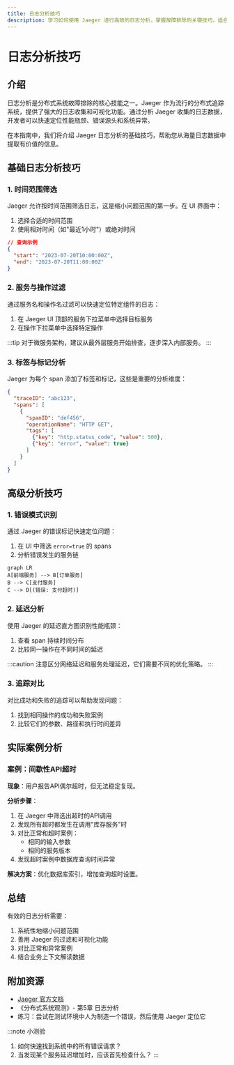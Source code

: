 ```yaml
---
title: 日志分析技巧
description: 学习如何使用 Jaeger 进行高效的日志分析，掌握故障排除的关键技巧。适合分布式系统初学者。
---
```


# 日志分析技巧

## 介绍

日志分析是分布式系统故障排除的核心技能之一。Jaeger 作为流行的分布式追踪系统，提供了强大的日志收集和可视化功能。通过分析 Jaeger 收集的日志数据，开发者可以快速定位性能瓶颈、错误源头和系统异常。

在本指南中，我们将介绍 Jaeger 日志分析的基础技巧，帮助您从海量日志数据中提取有价值的信息。

## 基础日志分析技巧

### 1. 时间范围筛选

Jaeger 允许按时间范围筛选日志，这是缩小问题范围的第一步。在 UI 界面中：

1. 选择合适的时间范围
2. 使用相对时间（如"最近1小时"）或绝对时间

```json
// 查询示例
{
  "start": "2023-07-20T10:00:00Z",
  "end": "2023-07-20T11:00:00Z"
}
```

### 2. 服务与操作过滤

通过服务名和操作名过滤可以快速定位特定组件的日志：

1. 在 Jaeger UI 顶部的服务下拉菜单中选择目标服务
2. 在操作下拉菜单中选择特定操作

:::tip
对于微服务架构，建议从最外层服务开始排查，逐步深入内部服务。
:::

### 3. 标签与标记分析

Jaeger 为每个 span 添加了标签和标记，这些是重要的分析维度：

```json
{
  "traceID": "abc123",
  "spans": [
    {
      "spanID": "def456",
      "operationName": "HTTP GET",
      "tags": [
        {"key": "http.status_code", "value": 500},
        {"key": "error", "value": true}
      ]
    }
  ]
}
```

## 高级分析技巧

### 1. 错误模式识别

通过 Jaeger 的错误标记快速定位问题：

1. 在 UI 中筛选 `error=true` 的 spans
2. 分析错误发生的服务链

```mermaid
graph LR
A[前端服务] --> B[订单服务]
B --> C[支付服务]
C --> D[(错误: 支付超时)]
```

### 2. 延迟分析

使用 Jaeger 的延迟直方图识别性能瓶颈：

1. 查看 span 持续时间分布
2. 比较同一操作在不同时间的延迟

:::caution
注意区分网络延迟和服务处理延迟，它们需要不同的优化策略。
:::

### 3. 追踪对比

对比成功和失败的追踪可以帮助发现问题：

1. 找到相同操作的成功和失败案例
2. 比较它们的参数、路径和执行时间差异

## 实际案例分析

### 案例：间歇性API超时

**现象**：用户报告API偶尔超时，但无法稳定复现。

**分析步骤**：

1. 在 Jaeger 中筛选出超时的API调用
2. 发现所有超时都发生在调用"库存服务"时
3. 对比正常和超时案例：
   - 相同的输入参数
   - 相同的服务版本
4. 发现超时案例中数据库查询时间异常

**解决方案**：优化数据库索引，增加查询超时设置。

## 总结

有效的日志分析需要：

1. 系统性地缩小问题范围
2. 善用 Jaeger 的过滤和可视化功能
3. 对比正常和异常案例
4. 结合业务上下文解读数据

## 附加资源

- [Jaeger 官方文档](https://www.jaegertracing.io/docs/)
- 《分布式系统观测》- 第5章 日志分析
- 练习：尝试在测试环境中人为制造一个错误，然后使用 Jaeger 定位它

:::note 小测验
1. 如何快速找到系统中的所有错误请求？
2. 当发现某个服务延迟增加时，应该首先检查什么？
:::
